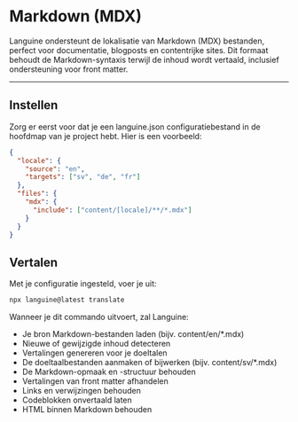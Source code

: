 # Markdown (MDX)

Languine ondersteunt de lokalisatie van Markdown (MDX) bestanden, perfect voor documentatie, blogposts en contentrijke sites. Dit formaat behoudt de Markdown-syntaxis terwijl de inhoud wordt vertaald, inclusief ondersteuning voor front matter.

---

## Instellen

Zorg er eerst voor dat je een languine.json configuratiebestand in de hoofdmap van je project hebt. Hier is een voorbeeld:

```json
{
  "locale": {
    "source": "en",
    "targets": ["sv", "de", "fr"]
  },
  "files": {
    "mdx": {
      "include": ["content/[locale]/**/*.mdx"]
    }
  }
}
```

## Vertalen

Met je configuratie ingesteld, voer je uit:

```bash
npx languine@latest translate
```

Wanneer je dit commando uitvoert, zal Languine:

- Je bron Markdown-bestanden laden (bijv. content/en/*.mdx)
- Nieuwe of gewijzigde inhoud detecteren
- Vertalingen genereren voor je doeltalen
- De doeltaalbestanden aanmaken of bijwerken (bijv. content/sv/*.mdx)
- De Markdown-opmaak en -structuur behouden
- Vertalingen van front matter afhandelen
- Links en verwijzingen behouden
- Codeblokken onvertaald laten
- HTML binnen Markdown behouden
